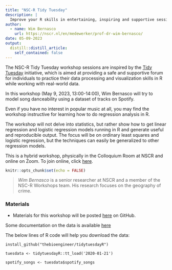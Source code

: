 ```yaml
---
title: "NSC-R Tidy Tuesday"
description: |
  Improve your R skills in entertaining, inspiring and supportive sessions moderated by your own colleagues.
author:
  - name: Wim Bernasco
    url: https://nscr.nl/en/medewerker/prof-dr-wim-bernasco/
date: 05-09-2023
output:
  distill::distill_article:
    self_contained: false
---
```

The NSC-R Tidy Tuesday workshop sessions are inspired by the [Tidy Tuesday](https://www.tidytuesday.com/) initiative, which is aimed at providing a safe and supportive forum for individuals to practice their data processing and visualization skills in R while working with real-world data. 

In this workshop (May 9, 2023, 13:00-14:00), Wim Bernasco will try to model song danceability using a dataset of tracks on Spotify.

Even if you have no interest in popular music at all, you may find the workshop instructive for learning how to do regression analysis in R. 

The workshop will not delve into statistics, but rather show how to get linear regression and logistic regression models running in R and generate useful and reproducible output. The focus will be on ordinary least squares and logistic regression, but the techniques can easily be generalized to other regression models. 

This is a hybrid workshop, physically in the Colloquium Room at NSCR and online on Zoom. To join online, click [here](https://us02web.zoom.us/j/89030539457?pwd=c0tOeG4rYldiWENQY3BVanJXM1UvUT09).





```r
knitr::opts_chunk$set(echo = FALSE)
```

> *Wim Bernasco* is a senior researcher at NSCR and a member of the NSC-R Workshops team. His research focuses on the geography of crime.

### Materials

- Materials for this workshop will be posted [here](https://github.com/bernasco/NSC-R_tidy_tuesday_20230509) on GitHub.

Some documentation on the data is available [here](https://github.com/rfordatascience/tidytuesday/blob/master/data/2020/2020-01-21/readme.md)

The below lines of R code will help you download the data:


`install_github("thebioengineer/tidytuesdayR")`


`tuesdata <- tidytuesdayR::tt_load('2020-01-21') `


`spotify_songs <- tuesdata$spotify_songs`

